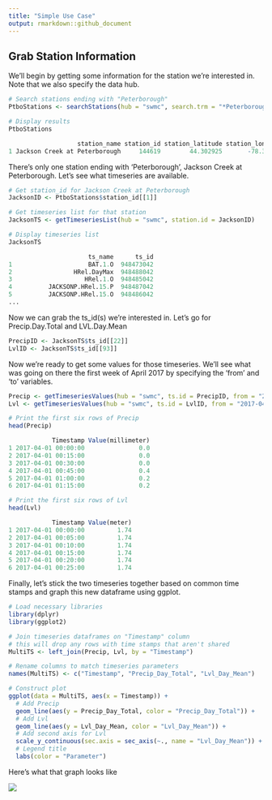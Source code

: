 ```yaml
---
title: "Simple Use Case"
output: rmarkdown::github_document
---
```


## Grab Station Information

We'll begin by getting some information for the station we're interested in. Note that we also specify the data hub.

```r
# Search stations ending with "Peterborough"
PtboStations <- searchStations(hub = "swmc", search.trm = "*Peterborough")

# Display results
PtboStations

                   station_name station_id station_latitude station_longitude
1 Jackson Creek at Peterborough     144619        44.302925       -78.3211367


```

There's only one station ending with 'Peterborough', Jackson Creek at Peterborough. Let's see what timeseries are available.

```r
# Get station_id for Jackson Creek at Peterborough
JacksonID <- PtboStations$station_id[[1]]

# Get timeseries list for that station
JacksonTS <- getTimeseriesList(hub = "swmc", station.id = JacksonID)

# Display timeseries list
JacksonTS

                      ts_name      ts_id
1                     BAT.1.O  948473042
2                 HRel.DayMax  948488042
3                    HRel.1.O  948485042
4          JACKSONP.HRel.15.P  948487042
5          JACKSONP.HRel.15.O  948486042
...

```

Now we can grab the ts_id(s) we're interested in. Let's go for Precip.Day.Total and LVL.Day.Mean 

```r
PrecipID <- JacksonTS$ts_id[[22]]
LvlID <- JacksonTS$ts_id[[93]]

```

Now we're ready to get some values for those timeseries. We'll see what was going on there the first week of April 2017 by specifying the 'from' and 'to' variables. 

```r
Precip <- getTimeseriesValues(hub = "swmc", ts.id = PrecipID, from = "2017-04-01", to = "2017-04-30")
Lvl <- getTimeseriesValues(hub = "swmc", ts.id = LvlID, from = "2017-04-01", to = "2017-04-30")

# Print the first six rows of Precip
head(Precip)

            Timestamp Value(millimeter)
1 2017-04-01 00:00:00               0.0
2 2017-04-01 00:15:00               0.0
3 2017-04-01 00:30:00               0.0
4 2017-04-01 00:45:00               0.4
5 2017-04-01 01:00:00               0.2
6 2017-04-01 01:15:00               0.2

# Print the first six rows of Lvl
head(Lvl)

            Timestamp Value(meter)
1 2017-04-01 00:00:00         1.74
2 2017-04-01 00:05:00         1.74
3 2017-04-01 00:10:00         1.74
4 2017-04-01 00:15:00         1.74
5 2017-04-01 00:20:00         1.74
6 2017-04-01 00:25:00         1.74

```

Finally, let's stick the two timeseries together based on common time stamps and graph this new dataframe using ggplot. 

```r
# Load necessary libraries 
library(dplyr)
library(ggplot2)

# Join timeseries dataframes on "Timestamp" column
# this will drop any rows with time stamps that aren't shared
MultiTS <- left_join(Precip, Lvl, by = "Timestamp")

# Rename columns to match timeseries parameters
names(MultiTS) <- c("Timestamp", "Precip_Day_Total", "Lvl_Day_Mean")

# Construct plot
ggplot(data = MultiTS, aes(x = Timestamp)) + 
  # Add Precip
  geom_line(aes(y = Precip_Day_Total, color = "Precip_Day_Total")) + 
  # Add Lvl
  geom_line(aes(y = Lvl_Day_Mean, color = "Lvl_Day_Mean")) + 
  # Add second axis for Lvl
  scale_y_continuous(sec.axis = sec_axis(~., name = "Lvl_Day_Mean")) + 
  # Legend title
  labs(color = "Parameter")
```
Here's what that graph looks like

![](simple_use_case_plot.png)
